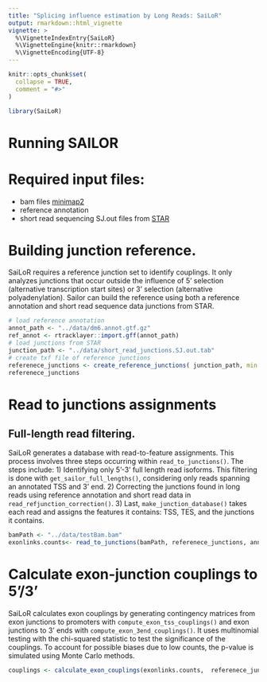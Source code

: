 ```yaml
---
title: "Splicing influence estimation by Long Reads: SaiLoR"
output: rmarkdown::html_vignette
vignette: >
  %\VignetteIndexEntry{SaiLoR}
  %\VignetteEngine{knitr::rmarkdown}
  %\VignetteEncoding{UTF-8}
---
```


```r
knitr::opts_chunk$set(
  collapse = TRUE,
  comment = "#>"
)
```

```r
library(SaiLoR)
```

# Running SAILOR 

# Required input files: 
  * bam files [minimap2](https://github.com/lh3/minimap2) 
  * reference annotation 
  * short read sequencing SJ.out files from [STAR](https://github.com/alexdobin/STAR)

# Building junction reference. 

SaiLoR requires a reference junction set to identify couplings. It only analyzes junctions that occur outside the influence of 5' selection (alternative transcription start sites) or 3' selection (alternative polyadenylation). Sailor can build the reference using both a reference annotation and short read sequence data junctions from STAR.

```r
# load reference annotation 
annot_path <- "../data/dm6.annot.gtf.gz"
ref_annot <- rtracklayer::import.gff(annot_path)
# load junctions from STAR 
junction_path <- "../data/short_read_junctions.SJ.out.tab"
# create txf file of reference junctions 
referenece_junctions <- create_reference_junctions( junction_path, min.jcounts = 2 , ref_annot, type="short")
referenece_junctions
```

# Read to junctions assignments 

## Full-length read filtering. 

SaiLoR generates a database with read-to-feature assignments. This process involves three steps occurring within `read_to_junctions()`. The steps include: 1) Identifying only 5'-3' full length read isoforms. This filtering is done with `get_sailor_full_lengths()`, considering only reads spanning an annotated TSS and 3' end. 2) Correcting the junctions found in long reads using reference annotation and short read data in `read_refjunction_correction()`. 3) Last, `make_junction_database()` takes each read and assigns the features it contains: TSS, TES, and the junctions it contains.  

```r
bamPath <- "../data/testBam.bam"
exonlinks.counts<- read_to_junctions(bamPath, referenece_junctions, annot_path)
```

# Calculate exon-junction couplings to 5'/3'

SaiLoR calculates exon couplings by generating contingency matrices from exon junctions to promoters with `compute_exon_tss_couplings()` and exon junctions to 3' ends with `compute_exon_3end_couplings()`. It uses multinomial testing with the chi-squared statistic to test the significance of the couplings. To account for possible biases due to low counts, the p-value is simulated using Monte Carlo methods.

```r
couplings <- calculate_exon_couplings(exonlinks.counts,  referenece_junctions )
```









